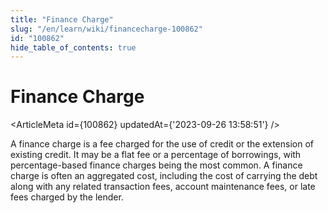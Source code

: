 ```yaml
---
title: "Finance Charge"
slug: "/en/learn/wiki/financecharge-100862"
id: "100862"
hide_table_of_contents: true
---
```



# Finance Charge

<ArticleMeta id={100862} updatedAt={'2023-09-26 13:58:51'} />
<div className='border-solid border-b border-t-0 my-4 border-[var(--ifm-color-gray-300)]' />

A finance charge is a fee charged for the use of credit or the extension of existing credit. It may be a flat fee or a percentage of borrowings, with percentage-based finance charges being the most common. A finance charge is often an aggregated cost, including the cost of carrying the debt along with any related transaction fees, account maintenance fees, or late fees charged by the lender.
